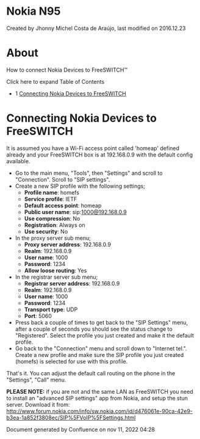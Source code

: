 
# Nokia N95 

 Created by  Jhonny Michel Costa de Araújo, last modified on 2016.12.23

# About

How to connect Nokia Devices to FreeSWITCH™

  
Click here to expand Table of Contents

* 1 [Connecting Nokia Devices to FreeSWITCH](#connecting-nokia-devices-to-freeswitch)

# Connecting Nokia Devices to FreeSWITCH

It is assumed you have a Wi-Fi access point called 'homeap' defined already and your FreeSWITCH box is at 192.168.0.9 with the default config available.

* Go to the main menu, "Tools", then "Settings" and scroll to "Connection". Scroll to "SIP settings".
* Create a new SIP profile with the following settings;  
   * **Profile name**: homefs  
   * **Service profile**: IETF  
   * **Default access point**: homeap  
   * **Public user name**: sip:1000@192.168.0.9  
   * **Use compression**: No  
   * **Registration**: Always on  
   * **Use security**: No
* In the proxy server sub menu;  
   * **Proxy server address**: 192.168.0.9  
   * **Realm**: 192.168.0.9  
   * **User name**: 1000  
   * **Password**: 1234  
   * **Allow loose routing**: Yes
* In the registrar server sub menu;  
   * **Registrar server address**: 192.168.0.9  
   * **Realm**: 192.168.0.9  
   * **User name**: 1000  
   * **Password**: 1234  
   * **Transport type**: UDP  
   * **Port**: 5060
* Press back a couple of times to get back to the "SIP Settings" menu, after a couple of seconds you should see the status change to "Registered". Select the profile you just created and make it the default profile.
* Go back to the "Connection" menu and scroll down to "Internet tel.". Create a new profile and make sure the SIP profile you just created (homefs) is selected for use with this profile.

That's it. You can adjust the default call routing on the phone in the "Settings", "Call" menu.

**PLEASE NOTE:** if you are not and the same LAN as FreeSWITCH you need to install an "advanced SIP settings" app from Nokia, and setup the stun server. Download it from: <http://www.forum.nokia.com/info/sw.nokia.com/id/d476061e-90ca-42e9-b3ea-1a852f3808ec/SIP%5FVoIP%5FSettings.html>

Document generated by Confluence on nov 11, 2022 04:28
